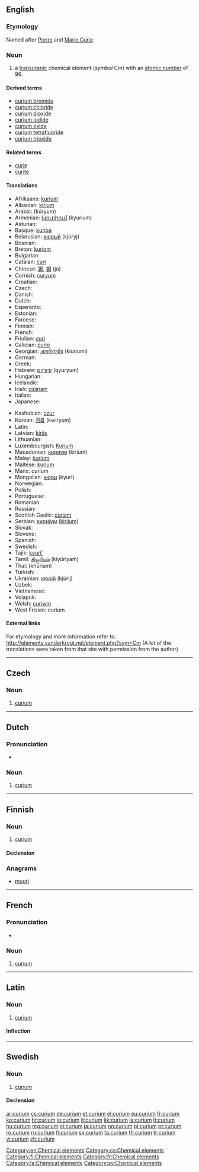 {{also|Curium}}
==English==
{{elements|Cm|americium|Am|berkelium|Bk}}

===Etymology===
Named after [[w:Pierre Curie|Pierre]] and [[w:Marie Curie|Marie Curie]].

===Noun===
{{en-noun|-}}
{{wikipedia}}

# a [[transuranic]] chemical element (''symbol'' Cm) with an [[atomic number]] of 96.

====Derived terms====
* [[curium bromide]]
* [[curium chloride]]
* [[curium dioxide]]
* [[curium iodide]]
* [[curium oxide]]
* [[curium tetrafluoride]]
* [[curium trioxide]]

====Related terms====
* [[curie]]
* [[curite]]

====Translations====
{{trans-top|chemical element}}
* Afrikaans: [[kurium]]
* Albanian: [[kirium]]
* Arabic: {{Arab|[[كوريوم]]}} (kúryum) {{m}}
* Armenian: [[կյուրիում]] (kyurium)
* Asturian: {{t|ast|curiu|m}}
* Basque: [[kurioa]]
* Belarusian: [[кюрый]] (kjúryj) {{m}}
* Bosnian: {{t-|bs|kurij}}
* Breton: [[kuriom]]
* Bulgarian: {{t-|bg|кюрий|m|tr=kjúrij}}
* Catalan: [[curi]]
* Chinese: [[鋦]], [[锔]] (jú)
* Cornish: [[curyum]]
* Croatian: {{t+|hr|kurij}}
* Czech: {{t+|cs|curium}}
* Danish: {{t-|da|curium}}
* Dutch: {{t+|nl|curium|n}}
* Esperanto: {{t-|eo|kuriumo|xs=Esperanto}}
* Estonian: {{t-|et|kuurium}}
* Faroese: {{t|fo|kurium}}
* Finnish: {{t+|fi|curium}}
* French: {{t+|fr|curium|m}}
* Friulian: [[curi]]
* Galician: [[curio]]
* Georgian: [[კიურიუმი]] (kiuriumi)
* German: {{t+|de|Curium|n}}
* Greek: {{t+|el|κιούριο|n|tr=kioúrio}}
* Hebrew: [[קיוריום]] (qyuryum)
* Hungarian: {{t+|hu|kűrium}}
* Icelandic: {{t+|is|kúrín}}
* Irish: [[ciúiriam]]
* Italian: {{t+|it|curio|m}}
* Japanese: {{t+|ja|キュリウム|tr=kyuriumu}}
{{trans-mid}}
* Kashubian: [[czur]]
* Korean: [[퀴륨]] (kwiryum)
* Latin: {{t+|la|curium}}
* Latvian: [[kirijs]]
* Lithuanian: {{t+|lt|kiuris|xs=Lithuanian}}
* Luxembourgish: [[Kurium]]
* Macedonian: [[кириум]] (kírium) {{m}}
* Malay: [[kurium]]
* Maltese: [[kurjum]]
* Manx: curium
* Mongolian: [[кюри]] (kyuri)
* Norwegian: {{t-|no|curium}}
* Polish: {{t+|pl|kiur|m}}
* Portuguese: {{t+|pt|cúrio|m}}
* Romanian: {{t+|ro|curiu|n}}
* Russian: {{t+|ru|кюрий|m|tr=kjúrij}}
* Scottish Gaelic: [[cùriam]]
* Serbian: [[кириjум]] ([[kirijum]]) {{m}}
* Slovak: {{t-|sk|curium}}
* Slovene: {{t+|sl|kirij}}
* Spanish: {{t+|es|curio|m}}
* Swedish: {{t+|sv|curium|n}}
* Tajik: [[kyuri']]
* Tamil: [[கியூரியம்]] (kiyūriyam)
* Thai: {{Thai|[[คูเรียม]]}} (khūriam)
* Turkish: {{t+|tr|küriyum}}
* Ukrainian: [[кюрiй]] (kjúrij) {{m}}
* Uzbek: {{t-|uz|кюрий|tr=kyuriy|sc=Cyrl|xs=Uzbek}}
* Vietnamese: {{t-|vi|curi|xs=Vietnamese}}
* Volapük: {{t-|vo|kurin|xs=Volapük}}
* Welsh: [[curiwm]]
* West Frisian: curium
{{trans-bottom}}

====External links====
For etymology and more information refer to:
http://elements.vanderkrogt.net/element.php?sym=Cm
(A lot of the translations were taken from that site with permission from the author)

[[Category:en:Chemical elements]]

----

==Czech==

===Noun===
{{cs-noun|g=n}}

# [[#English|curium]] {{gloss|transuranic chemical element with an atomic number of 96}}

[[Category:cs:Chemical elements]]

----

==Dutch==
{{wikipedia|lang=nl}}
{{elements|Cm|americium|Am|berkelium|Bk|lang=nl}}

===Pronunciation===
* {{audio|Nl-curium.ogg|Audio}}

===Noun===
{{nl-noun|n|-|-}}

# [[#English|curium]]

----

==Finnish==
{{wikipedia|lang=fi}}

===Noun===
{{fi-noun}}

# [[#English|curium]]

====Declension====
{{fi-decl-tuoli|curium|nopl=1}}

===Anagrams===
* [[muuri#Finnish|muuri]]

[[Category:fi:Chemical elements]]

----

==French==
{{wikipedia|lang=fr}}

===Pronunciation===
* {{IPA|/ky.ʁjɔm/|lang=fr}}

===Noun===
{{fr-noun-unc|m}}

# [[#English|curium]]

[[Category:fr:Chemical elements]]

----

==Latin==
{{wikipedia|lang=la}}

===Noun===
{{la-noun|curium|curii|curiī|n|second}}

# [[#English|curium]]

====Inflection====
{{la-decl-2nd-N|curi}}

[[Category:la:Chemical elements]]

----

==Swedish==

===Noun===
{{sv-noun|g=n}}

# [[#English|curium]]

====Declension====
{{sv-noun-unc-irreg-n|2=curiumet}}

[[Category:sv:Chemical elements]]

[[ar:curium]]
[[cs:curium]]
[[de:curium]]
[[et:curium]]
[[el:curium]]
[[eu:curium]]
[[fr:curium]]
[[ko:curium]]
[[hr:curium]]
[[io:curium]]
[[it:curium]]
[[kk:curium]]
[[la:curium]]
[[lt:curium]]
[[hu:curium]]
[[mg:curium]]
[[nl:curium]]
[[ja:curium]]
[[nn:curium]]
[[pl:curium]]
[[pt:curium]]
[[ro:curium]]
[[ru:curium]]
[[fi:curium]]
[[sv:curium]]
[[ta:curium]]
[[th:curium]]
[[tr:curium]]
[[vi:curium]]
[[zh:curium]]